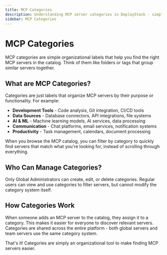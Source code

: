 ```yaml
---
title: MCP Categories
description: Understanding MCP server categories in DeployStack - simple organizational labels for finding the right MCP servers.
sidebar: MCP Categories
---
```


# MCP Categories

MCP categories are simple organizational labels that help you find the right MCP servers in the catalog. Think of them like folders or tags that group similar servers together.

## What are MCP Categories?

Categories are just labels that organize MCP servers by their purpose or functionality. For example:

- **Development Tools** - Code analysis, Git integration, CI/CD tools
- **Data Sources** - Database connectors, API integrations, file systems  
- **AI & ML** - Machine learning models, AI services, data processing
- **Communication** - Chat platforms, email services, notification systems
- **Productivity** - Task management, calendars, document processing

When you browse the MCP catalog, you can filter by category to quickly find servers that match what you're looking for, instead of scrolling through everything.

## Who Can Manage Categories?

Only Global Administrators can create, edit, or delete categories. Regular users can view and use categories to filter servers, but cannot modify the category system itself.

## How Categories Work

When someone adds an MCP server to the catalog, they assign it to a category. This makes it easier for everyone to discover relevant servers. Categories are shared across the entire platform - both global servers and team servers use the same category system.

That's it! Categories are simply an organizational tool to make finding MCP servers easier.
